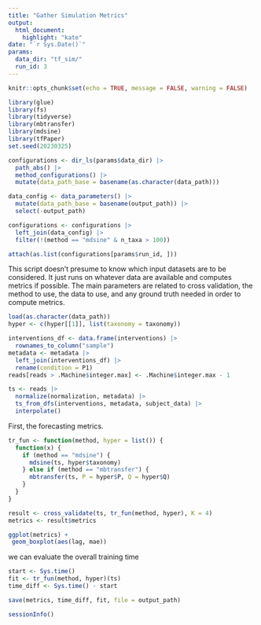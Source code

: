 ```yaml
---
title: "Gather Simulation Metrics"
output: 
  html_document:
    highlight: "kate"
date: "`r Sys.Date()`"
params:
  data_dir: "tf_sim/"
  run_id: 3
---
```


```r
knitr::opts_chunk$set(echo = TRUE, message = FALSE, warning = FALSE)
```

```r
library(glue)
library(fs)
library(tidyverse)
library(mbtransfer)
library(mdsine)
library(tfPaper)
set.seed(20230325)
```

```r
configurations <- dir_ls(params$data_dir) |>
  path_abs() |>
  method_configurations() |>
  mutate(data_path_base = basename(as.character(data_path)))

data_config <- data_parameters() |>
  mutate(data_path_base = basename(output_path)) |>
  select(-output_path)

configurations <- configurations |>
  left_join(data_config) |>
  filter(!(method == "mdsine" & n_taxa > 100))

attach(as.list(configurations[params$run_id, ]))
```

This script doesn't presume to know which input datasets are to be considered.
It just runs on whatever data are available and computes metrics if possible.
The main parameters are related to cross validation, the method to use, the data
to use, and any ground truth needed in order to compute metrics.

```r
load(as.character(data_path))
hyper <- c(hyper[[1]], list(taxonomy = taxonomy))

interventions_df <- data.frame(interventions) |>
  rownames_to_column("sample")
metadata <- metadata |>
  left_join(interventions_df) |>
  rename(condition = P1)
reads[reads > .Machine$integer.max] <- .Machine$integer.max - 1

ts <- reads |>
  normalize(normalization, metadata) |>
  ts_from_dfs(interventions, metadata, subject_data) |>
  interpolate()
```

First, the forecasting metrics.

```r
tr_fun <- function(method, hyper = list()) {
  function(x) {
    if (method == "mdsine") {
      mdsine(ts, hyper$taxonomy)
    } else if (method == "mbtransfer") {
      mbtransfer(ts, P = hyper$P, Q = hyper$Q)
    }
  }
}

result <- cross_validate(ts, tr_fun(method, hyper), K = 4)
metrics <- result$metrics
```

```r
ggplot(metrics) +
 geom_boxplot(aes(lag, mae))
```

we can evaluate the overall training time

```r
start <- Sys.time()
fit <- tr_fun(method, hyper)(ts)
time_diff <- Sys.time() - start
```

```r
save(metrics, time_diff, fit, file = output_path)
```

```r
sessionInfo()
```
